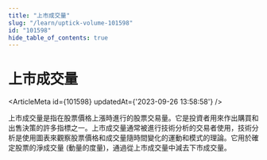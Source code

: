 ```yaml
---
title: "上市成交量"
slug: "/learn/uptick-volume-101598"
id: "101598"
hide_table_of_contents: true
---
```



# 上市成交量

<ArticleMeta id={101598} updatedAt={'2023-09-26 13:58:58'} />
<div className='border-solid border-b border-t-0 my-4 border-[var(--ifm-color-gray-300)]' />

上市成交量是指在股票價格上漲時進行的股票交易量。它是投資者用來作出購買和出售決策的許多指標之一。上市成交量通常被進行技術分析的交易者使用，技術分析是使用圖表來觀察股票價格和成交量隨時間變化的運動和模式的理論。它用於確定股票的淨成交量 (動量的度量)，通過從上市成交量中減去下市成交量。
